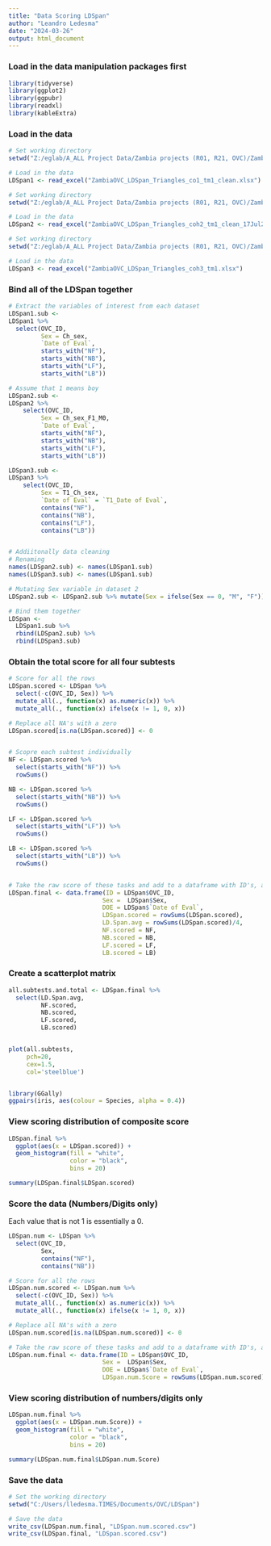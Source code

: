 ```yaml
---
title: "Data Scoring LDSpan"
author: "Leandro Ledesma"
date: "2024-03-26"
output: html_document
---
```

### Load in the data manipulation packages first

```r
library(tidyverse)
library(ggplot2)
library(ggpubr)
library(readxl)
library(kableExtra)

```

### Load in the data

```r
# Set working directory
setwd("Z:/eglab/A_ALL Project Data/Zambia projects (R01, R21, OVC)/ZambiaOVC_2022/ZambiaOVC_CleanFiles/Cohort1_cleaned_July2021_forNan/C1T1")

# Load in the data
LDSpan1 <- read_excel("ZambiaOVC_LDSpan_Triangles_co1_tm1_clean.xlsx")

# Set working directory
setwd("Z:/eglab/A_ALL Project Data/Zambia projects (R01, R21, OVC)/ZambiaOVC_2022/ZambiaOVC_CleanFiles/Cohort2_cleanedJun2021_forNan/C2T1")

# Load in the data
LDSpan2 <- read_excel("ZambiaOVC_LDSpan_Triangles_coh2_tm1_clean_17Jul2017.xlsx")

# Set working directory
setwd("Z:/eglab/A_ALL Project Data/Zambia projects (R01, R21, OVC)/ZambiaOVC_2022/ZambiaOVC_CleanFiles/Cohort3_cleaned_Jul2021_forNan/C3T1")

# Load in the data
LDSpan3 <- read_excel("ZambiaOVC_LDSpan_Triangles_coh3_tm1.xlsx")

```

### Bind all of the LDSpan together

```r
# Extract the variables of interest from each dataset
LDSpan1.sub <-  
LDSpan1 %>%
  select(OVC_ID, 
         Sex = Ch_sex,
         `Date of Eval`,
         starts_with("NF"),
         starts_with("NB"),
         starts_with("LF"),
         starts_with("LB"))

# Assume that 1 means boy
LDSpan2.sub <- 
LDSpan2 %>%
    select(OVC_ID, 
         Sex = Ch_sex_F1_M0, 
         `Date of Eval`, 
         starts_with("NF"),
         starts_with("NB"),
         starts_with("LF"),
         starts_with("LB"))

LDSpan3.sub <- 
LDSpan3 %>%
    select(OVC_ID, 
         Sex = T1_Ch_sex,
         `Date of Eval` = `T1_Date of Eval`,
         contains("NF"),
         contains("NB"),
         contains("LF"),
         contains("LB"))


# Addiitonally data cleaning
# Renaming
names(LDSpan2.sub) <- names(LDSpan1.sub)
names(LDSpan3.sub) <- names(LDSpan1.sub)

# Mutating Sex variable in dataset 2
LDSpan2.sub <- LDSpan2.sub %>% mutate(Sex = ifelse(Sex == 0, "M", "F"))

# Bind them together
LDSpan <- 
  LDSpan1.sub %>%
  rbind(LDSpan2.sub) %>%
  rbind(LDSpan3.sub)
```


### Obtain the total score for all four subtests

```r

# Score for all the rows
LDSpan.scored <- LDSpan %>%
  select(-c(OVC_ID, Sex)) %>%
  mutate_all(., function(x) as.numeric(x)) %>%
  mutate_all(., function(x) ifelse(x != 1, 0, x))

# Replace all NA's with a zero
LDSpan.scored[is.na(LDSpan.scored)] <- 0


# Scopre each subtest individually
NF <- LDSpan.scored %>%
  select(starts_with("NF")) %>%
  rowSums()

NB <- LDSpan.scored %>%
  select(starts_with("NB")) %>%
  rowSums()

LF <- LDSpan.scored %>%
  select(starts_with("LF")) %>%
  rowSums()

LB <- LDSpan.scored %>%
  select(starts_with("LB")) %>%
  rowSums()


# Take the raw score of these tasks and add to a dataframe with ID's, and Sex
LDSpan.final <- data.frame(ID = LDSpan$OVC_ID,
                          Sex =  LDSpan$Sex,
                          DOE = LDSpan$`Date of Eval`,
                          LDSpan.scored = rowSums(LDSpan.scored),
                          LD.Span.avg = rowSums(LDSpan.scored)/4,
                          NF.scored = NF,
                          NB.scored = NB,
                          LF.scored = LF,
                          LB.scored = LB) 

```


### Create a scatterplot matrix

```r
all.subtests.and.total <- LDSpan.final %>%
  select(LD.Span.avg,
         NF.scored,
         NB.scored,
         LF.scored,
         LB.scored)


plot(all.subtests, 
     pch=20, 
     cex=1.5, 
     col='steelblue')


library(GGally)
ggpairs(iris, aes(colour = Species, alpha = 0.4))

```



### View scoring distribution of composite score

```r
LDSpan.final %>%
  ggplot(aes(x = LDSpan.scored)) +
  geom_histogram(fill = "white",
                 color = "black",
                 bins = 20)

summary(LDSpan.final$LDSpan.scored)
```



### Score the data (Numbers/Digits only)

Each value that is not 1 is essentially a 0.

```r
LDSpan.num <- LDSpan %>%
  select(OVC_ID, 
         Sex,
         contains("NF"),
         contains("NB"))

# Score for all the rows
LDSpan.num.scored <- LDSpan.num %>%
  select(-c(OVC_ID, Sex)) %>%
  mutate_all(., function(x) as.numeric(x)) %>%
  mutate_all(., function(x) ifelse(x != 1, 0, x))

# Replace all NA's with a zero
LDSpan.num.scored[is.na(LDSpan.num.scored)] <- 0

# Take the raw score of these tasks and add to a dataframe with ID's, and Sex
LDSpan.num.final <- data.frame(ID = LDSpan$OVC_ID,
                          Sex =  LDSpan$Sex,
                          DOE = LDSpan$`Date of Eval`,
                          LDSpan.num.Score = rowSums(LDSpan.num.scored)) 

```


### View scoring distribution of numbers/digits only

```r
LDSpan.num.final %>%
  ggplot(aes(x = LDSpan.num.Score)) +
  geom_histogram(fill = "white",
                 color = "black",
                 bins = 20)

summary(LDSpan.num.final$LDSpan.num.Score)
```


### Save the data

```r
# Set the working directory
setwd("C:/Users/lledesma.TIMES/Documents/OVC/LDSpan")

# Save the data
write_csv(LDSpan.num.final, "LDSpan.num.scored.csv")
write_csv(LDSpan.final, "LDSpan.scored.csv")

```